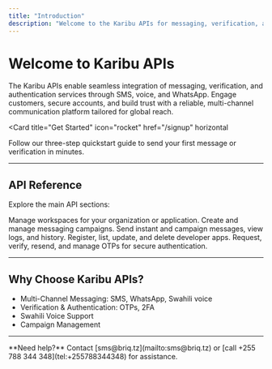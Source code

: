 ```yaml
---
title: "Introduction"
description: "Welcome to the Karibu APIs for messaging, verification, and authentication by Briq "
---
```


# Welcome to Karibu APIs

The Karibu APIs enable seamless integration of messaging, verification, and authentication services through SMS, voice, and WhatsApp. Engage customers, secure accounts, and build trust with a reliable, multi-channel communication platform tailored for global reach.

<Card
  title="Get Started"
  icon="rocket"
  href="/signup"
  horizontal
>
  Follow our three-step quickstart guide to send your first message or verification in minutes.
</Card>

---

## API Reference

Explore the main API sections:

<Columns cols={2}>
  <Card
    title="Workspace API"
    icon="briefcase"
    href="/Workspace"
  >
    Manage workspaces for your organization or application.
  </Card>
  <Card
    title="Campaign API"
    icon="bullhorn"
    href="/Campaign"
  >
    Create and manage messaging campaigns.
  </Card>
  <Card
    title="Messages API"
    icon="message"
    href="/Messages"
  >
    Send instant and campaign messages, view logs, and history.
  </Card>
  <Card
    title="Developer Apps API"
    href="/Developer-Apps"
  >
    Register, list, update, and delete developer apps.
  </Card>
  <Card
    title="OTP API"
    icon="lock"
    href="/OTP"
  >
    Request, verify, resend, and manage OTPs for secure authentication.
  </Card>

</Columns>

---

## Why Choose Karibu APIs?

- Multi-Channel Messaging: SMS, WhatsApp, Swahili voice
- Verification & Authentication: OTPs, 2FA
- Swahili Voice Support
- Campaign Management
---

<Note>
  **Need help?** Contact [sms@briq.tz](mailto:sms@briq.tz) or [call +255 788 344 348](tel:+255788344348) for assistance.
</Note>